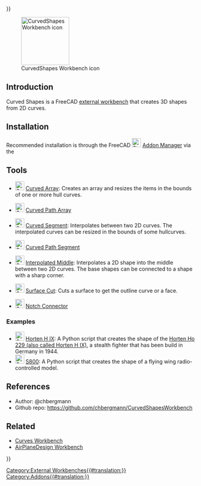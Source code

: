 <languages/>
{{UnfinishedDocu{{#translation:}}}}
<translate>

<!--T:18-->
[[File:CurvedShapes_CurvedArray.svg|thumb|128px|CurvedShapes Workbench icon]]

</translate>
{{TOCright}}
<translate>

==Introduction== <!--T:2-->

<!--T:3-->
Curved Shapes is a FreeCAD [[External_workbenches|external workbench]] that creates 3D shapes from 2D curves. 

==Installation== <!--T:4-->

<!--T:5-->
Recommended installation is through the FreeCAD [[Image:Std_AddonMgr.svg|24px|link=Std_AddonMgr]] [[Std_AddonMgr|Addon Manager]] via the {{MenuCommand|Tools → Addon Manager}}

==Tools== <!--T:7-->

* [[Image:CurvedShapes_CurvedArray.svg|24px|link=CurvedShapes_CurvedArray]] [[CurvedShapes_CurvedArray|Curved Array]]: Creates an array and resizes the items in the bounds of one or more hull curves.

* [[Image:CurvedShapes_CurvedPathArray.svg|24px|link=CurvedShapes_CurvedPathArray]] [[CurvedShapes_CurvedPathArray|Curved Path Array]]

* [[Image:CurvedShapes_CurvedSegment.svg|24px|link=CurvedShapes_CurvedSegment]] [[CurvedShapes_CurvedSegment|Curved Segment]]: Interpolates between two 2D curves. The interpolated curves can be resized in the bounds of some hullcurves.

* [[Image:CurvedShapes_CurvedPathSegment.svg|24px|link=CurvedShapes_CurvedPathSegment]] [[CurvedShapes_CurvedPathSegment|Curved Path Segment]]

* [[Image:CurvedShapes_InterpolatedMiddle.svg|24px|link=CurvedShapes_InterpolatedMiddle]] [[CurvedShapes_InterpolatedMiddle|Interpolated Middle]]: Interpolates a 2D shape into the middle between two 2D curves. The base shapes can be connected to a shape with a sharp corner.

* [[Image:CurvedShapes_SurfaceCut.svg|24px|link=CurvedShapes_SurfaceCut]] [[CurvedShapes_SurfaceCut|Surface Cut]]: Cuts a surface to get the outline curve or a face.

* [[Image:CurvedShapes_NotchConnector.svg|24px|link=CurvedShapes_NotchConnector]] [[CurvedShapes_CurvedPathSegment|Notch Connector]]

=== Examples === <!--T:9-->

<!--T:10-->
* [[Image:CurvedShapes_HortenHIX.svg|24px|link=CurvedShapes_HortenHIX]] [[CurvedShapes_HortenHIX|Horten H IX]]: A Python script that creates the shape of the [https://en.wikipedia.org/wiki/Horten_Ho_229 Horten Ho 229 (also called Horten H IX)], a stealth fighter that has been build in Germany in 1944.
* [[Image:CurvedShapes_FlyingWingS800.svg|24px|link=CurvedShapes_FlyingWingS800]] [[CurvedShapes_FlyingWingS800|S800]]: A Python script that creates the shape of a flying wing radio-controlled model.

==References== <!--T:11-->

<!--T:12-->
* Author: @chbergmann
* Github repo: https://github.com/chbergmann/CurvedShapesWorkbench

==Related== <!--T:13-->

<!--T:14-->
* [[Curves_Workbench|Curves Workbench]]
* [https://github.com/FredsFactory/FreeCAD_AirPlaneDesign AirPlaneDesign Workbench]


</translate>
[[Category:External Workbenches{{#translation:}}]]
[[Category:Addons{{#translation:}}]]
{{Userdocnavi{{#translation:}}}}
